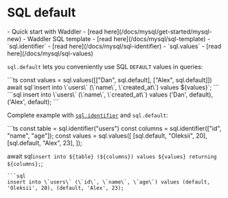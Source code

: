 
# SQL default
<Prerequisites>
- Quick start with Waddler - [read here](/docs/mysql/get-started/mysql-new)
- Waddler SQL template - [read here](/docs/mysql/sql-template)
- `sql.identifier` - [read here](/docs/mysql/sql-identifier)
- `sql.values` - [read here](/docs/mysql/sql-values)
</Prerequisites>
<br/>

`sql.default` lets you conveniently use SQL `DEFAULT` values in queries:
<Section>
```ts
const values = sql.values([["Dan", sql.default], ["Alex", sql.default]])
await sql`insert into \`users\` (\`name\`, \`created_at\`) values ${values}`;
```
```sql
insert into \`users\` (\`name\`, \`created_at\`) values ('Dan', default), ('Alex', default);
```
</Section>

Complete example with [`sql.identifier`](/docs/mysql/sql-identifier) and `sql.default`:
<Section>
```ts
const table = sql.identifier("users")
const columns = sql.identifier(["id", "name", "age"]);
const values = sql.values([
  [sql.default, "Oleksii", 20],
  [sql.default, "Alex", 23],
]);

await sql`insert into ${table} (${columns}) values ${values} returning ${columns};`;
```
```sql
insert into \`users\` (\`id\`, \`name\`, \`age\`) values (default, 'Oleksii', 20), (default, 'Alex', 23);
```
</Section>